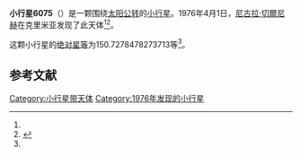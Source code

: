 {{Infobox planet
| bgcolour = #FFFFC0
| name = 6075 Zajtsev
| symbol = 
| image = 
| caption = 
| discovery = yes
| discovery_ref = 
| discoverer = [[尼古拉·切爾尼赫|尼古拉·切爾尼赫]]
| discovery_site = [[克里米亚|克里米亚]] 
| discovered = 1976年4月1日
| designations = yes
| mp_name = 
| named_after = 
| alt_names = 1976 GH2/ 1982 KL2 / 1983 QN1 / 1989 UH8
| mp_category = [[主带小行星|主带小行星]]
| orbit_ref = <ref name="a">[http://ssd.jpl.nasa.gov/sbdb.cgi?sstr=6075 6075 Zajtsev] {{Wayback|url=http://ssd.jpl.nasa.gov/sbdb.cgi?sstr=6075 |date=20200820184519 }}，小行星數據庫瀏覽器（JPL Small-Body Database Browser）－[[美国国家航空航天局|美国国家航空航天局]]喷气推进实验室</ref>
| epoch = 2456400.5 (2013年4月18日更新)
| aphelion = {{convert|3.581599966030768|AU|km|3|abbr=on|lk=out}}
| perihelion = {{convert|2.730847566634566|AU|km|3|abbr=on}}
| semimajor = {{convert|3.156223766332667|AU|km|3|abbr=on}}
| eccentricity = 0.134773778
| period = 2048.095038 [[日|日]]<br />5.61[[儒略年|儒略年]]
| avg_speed = 
| inclination = 1.349590051628748
| asc_node = 166.4276814926113
| mean_anomaly = 
| arg_peri = 150.7278478273713
| satellites = 
| physical_characteristics = yes
| dimensions = 
| mass = 
| density = 
| surface_grav = 
| escape_velocity = 
| sidereal_day = 
| axial_tilt = 
| pole_ecliptic_lat = 
| pole_ecliptic_lon = 
| albedo = 
| temperatures= 
| temp_name1 = 
| mean_temp_1 = 
| max_temp_1 = 
| temp_name2 = 
| max_temp_2 = 
| spectral_type = 
| abs_magnitude = 150.7278478273713
}}

'''小行星6075'''（{{lang-en|6075 Zajtsev}}）是一颗围绕[[太阳|太阳]][[公转|公转]]的[[小行星|小行星]]。1976年4月1日，[[尼古拉·切爾尼赫|尼古拉·切爾尼赫]]在克里米亚发现了此天体<ref name="a" /><ref>{{cite news|title=小行星列表|url=http://cfa-www.harvard.edu/iau/lists/NumberedMPs.txt|accessdate=2013-07-08|newspaper=哈佛大学|archive-date=2008-05-17|archive-url=https://web.archive.org/web/20080517010638/http://cfa-www.harvard.edu/iau/lists/NumberedMPs.txt|dead-url=no}}</ref>。

这颗小行星的[[绝对星等|绝对星等]]为150.7278478273713等<ref name="a" />。

==参考文献==
{{reflist}}
{{Minor Planet Number|[[小行星6074|小行星6074]]|[[小行星6076|小行星6076]]}}

{{小天体}}

[[Category:小行星带天体|Category:小行星带天体]]
[[Category:1976年发现的小行星|Category:1976年发现的小行星]]

{{asteroid-stub}}